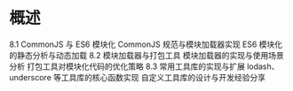 # 概述

8.1 CommonJS 与 ES6 模块化
CommonJS 规范与模块加载器实现
ES6 模块化的静态分析与动态加载
8.2 模块加载器与打包工具
模块加载器的实现与使用场景分析
打包工具对模块化代码的优化策略
8.3 常用工具库的实现与扩展
lodash、underscore 等工具库的核心函数实现
自定义工具库的设计与开发经验分享